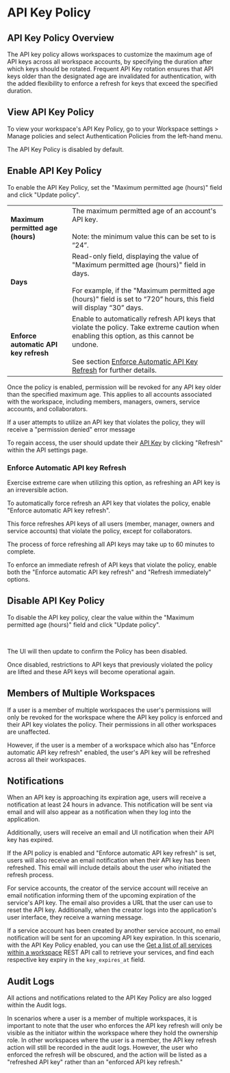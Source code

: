 
# API Key Policy

## API Key Policy Overview

The API key policy allows workspaces to customize the maximum age of API keys across all workspace accounts, by specifying the duration after which keys should be rotated. Frequent API Key rotation ensures that API keys older than the designated age are invalidated for authentication, with the added flexibility to enforce a refresh for keys that exceed the specified duration.

## View API Key Policy

To view your workspace's API Key Policy, go to your Workspace settings > Manage policies and select Authentication Policies from the left-hand menu.

<Note variant="note">
  The API Key Policy is disabled by default.
</Note>

<BlockImage src={img_api_key_policies} alt="API Key Policy"></BlockImage>

## Enable API Key Policy

To enable the API Key Policy, set the "Maximum permitted age (hours)" field and click "Update policy".

<BlockImage src={img_api_key_policies_2} alt="Enable API Key Policy"></BlockImage>

|||
|:---|:---|
|**Maximum permitted age (hours)**|The maximum permitted age of an account's API key.<br /><br />Note: the minimum value this can be set to is “24”.|
|**Days**|Read-only field, displaying the value of "Maximum permitted age (hours)" field in days.<br /><br />For example, if the "Maximum permitted age (hours)" field is set to “720” hours, this field will display “30” days.|
|**Enforce automatic API key refresh**|Enable to automatically refresh API keys that violate the policy. Take extreme caution when enabling this option, as this cannot be undone.<br /><br />See section [ Enforce Automatic API Key Refresh](/policy-management/api-key-policy#enforce-automatic-api-key-refresh) for further details.|

Once the policy is enabled, permission will be revoked for any API key older than the specified maximum age. This applies to all accounts associated with the workspace, including members, managers, owners, service accounts, and collaborators.

If a user attempts to utilize an API key that violates the policy, they will receive a "permission denied" error message

To regain access, the user should update their [API Key](/getting-started/api-key) by clicking "Refresh" within the API settings page. 

<BlockImage src={img_api_key_refreshv2} alt="Refresh API Key"></BlockImage>

### Enforce Automatic API key Refresh

<Note variant="warning" headline="API key refresh">
  Exercise extreme care when utilizing this option, as refreshing an API key is an irreversible action.
</Note>

To automatically force refresh an API key that violates the policy, enable "Enforce automatic API key refresh".

<Note variant="note">
  This force refreshes API keys of all users (member, manager, owners and service accounts) that violate the policy, except for collaborators.
</Note>

<BlockImage src={img_automatically_refresh} alt="Enable API Key Policy with enforced automatic API key refreshing"></BlockImage>

<Note variant="note">
  The process of force refreshing all API keys may take up to 60 minutes to complete.
</Note>

To enforce an immediate refresh of API keys that violate the policy, enable both the "Enforce automatic API key refresh" and "Refresh immediately" options. 

<BlockImage src={img_refresh_immediately} alt="Enable immediate for refresh of API keys"></BlockImage>

## Disable API Key Policy

To disable the API key policy, clear the value within the "Maximum permitted age (hours)" field and click "Update policy".

<BlockImage src={img_disable_api_key_policy} alt="Disable API Key Policy"></BlockImage>

<br />

The UI will then update to confirm the Policy has been disabled. 

<BlockImage src={img_confirmed_disabled} alt="Disabled Confirmation"></BlockImage>

Once disabled, restrictions to API keys that previously violated the policy are lifted and these API keys will become operational again. 

## Members of Multiple Workspaces

If a user is a member of multiple workspaces the user's permissions will only be revoked for the workspace where the API key policy is enforced and their API key violates the policy. Their permissions in all other workspaces are unaffected.

However, if the user is a member of a workspace which also has "Enforce automatic API key refresh" enabled, the user's API key will be refreshed across all their workspaces.

## Notifications

When an API key is approaching its expiration age, users will receive a notification at least 24 hours in advance. This notification will be sent via email and will also appear as a notification when they log into the application.

Additionally, users will receive an email and UI notification when their API key has expired.

If the API policy is enabled and "Enforce automatic API key refresh" is set, users will also receive an email notification when their API key has been refreshed. This email will include details about the user who initiated the refresh process.

For service accounts, the creator of the service account will receive an email notification informing them of the upcoming expiration of the service's API key. The email also provides a URL that the user can use to reset the API key. Additionally, when the creator logs into the application's user interface, they receive a warning message.

If a service account has been created by another service account, no email notification will be sent for an upcoming API key expiration. In this scenario, with the API Key Policy enabled, you can use the [Get a list of all services within a workspace](/api/services/list) REST API call to retrieve your services, and find each respective key expiry in the `key_expires_at` field.

## Audit Logs

All actions and notifications related to the API Key Policy are also logged within the Audit logs. 

In scenarios where a user is a member of multiple workspaces, it is important to note that the user who enforces the API key refresh will only be visible as the initiator within the workspace where they hold the ownership role. In other workspaces where the user is a member, the API key refresh action will still be recorded in the audit logs. However, the user who enforced the refresh will be obscured, and the action will be listed as a "refreshed API key" rather than an "enforced API key refresh."
